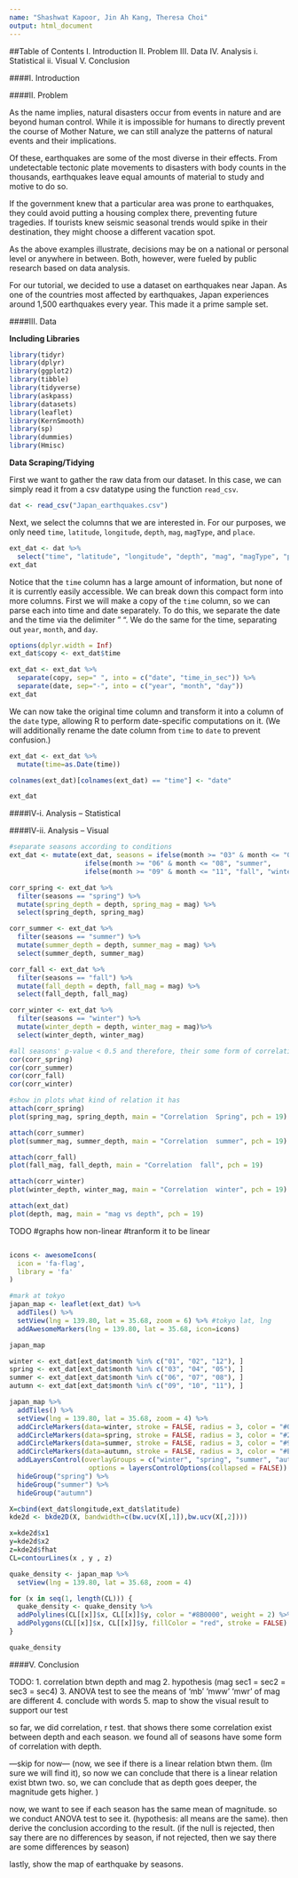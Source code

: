 ```yaml
---
name: "Shashwat Kapoor, Jin Ah Kang, Theresa Choi"
output: html_document
---
```

##Table of Contents
I. Introduction
II. Problem
III. Data
IV. Analysis
  i. Statistical
  ii. Visual
V. Conclusion


####I. Introduction

####II. Problem

As the name implies, natural disasters occur from events in nature and are beyond human control. While it is impossible for humans to directly prevent the course of Mother Nature, we can still analyze the patterns of natural events and their implications. 

Of these, earthquakes are some of the most diverse in their effects. From undetectable tectonic plate movements to disasters with body counts in the thousands, earthquakes leave equal amounts of material to study and motive to do so.

If the government knew that a particular area was prone to earthquakes, they could avoid putting a housing complex there, preventing future tragedies. If tourists knew seismic seasonal trends would spike in their destination, they might choose a different vacation spot. 

As the above examples illustrate, decisions may be on a national or personal level or anywhere in between. Both, however, were fueled by public research based on data analysis.

For our tutorial, we decided to use a dataset on earthquakes near Japan. As one of the countries most affected by earthquakes, Japan experiences around 1,500 earthquakes every year. This made it a prime sample set.

####III. Data

**Including Libraries**
```r
library(tidyr)
library(dplyr)
library(ggplot2)
library(tibble)
library(tidyverse)
library(askpass)
library(datasets)
library(leaflet)
library(KernSmooth)
library(sp)
library(dummies)
library(Hmisc)
```

**Data Scraping/Tidying**

First we want to gather the raw data from our dataset. In this case, we can simply read it from a csv datatype using the function `read_csv`. 
```r
dat <- read_csv("Japan_earthquakes.csv")
```

Next, we select the columns that we are interested in. For our purposes, we only need `time`, `latitude`, `longitude`, `depth`, `mag`, `magType`, and `place`.
```r
ext_dat <- dat %>%
  select("time", "latitude", "longitude", "depth", "mag", "magType", "place")
ext_dat
```

Notice that the `time` column has a large amount of information, but none of it is currently easily accessible. We can break down this compact form into more columns. First we will make a copy of the `time` column, so we can parse each into time and date separately. To do this, we separate the date and the time via the delimiter " ". We do the same for the time, separating out `year`, `month`, and `day`.
```r
options(dplyr.width = Inf)
ext_dat$copy <- ext_dat$time

ext_dat <- ext_dat %>%
  separate(copy, sep=" ", into = c("date", "time_in_sec")) %>%
  separate(date, sep="-", into = c("year", "month", "day"))
ext_dat
```

We can now take the original time column and transform it into a column of the `date` type, allowing R to perform date-specific computations on it. (We will additionally rename the date column from `time` to `date` to prevent confusion.)
```r
ext_dat <- ext_dat %>%
  mutate(time=as.Date(time))

colnames(ext_dat)[colnames(ext_dat) == "time"] <- "date"

ext_dat
```


####IV-i. Analysis -- Statistical

####IV-ii. Analysis -- Visual



```r
#separate seasons according to conditions
ext_dat <- mutate(ext_dat, seasons = ifelse(month >= "03" & month <= "05", "spring",
                   ifelse(month >= "06" & month <= "08", "summer", 
                   ifelse(month >= "09" & month <= "11", "fall", "winter"))))
```

```r
corr_spring <- ext_dat %>%
  filter(seasons == "spring") %>% 
  mutate(spring_depth = depth, spring_mag = mag) %>%
  select(spring_depth, spring_mag)

corr_summer <- ext_dat %>%
  filter(seasons == "summer") %>% 
  mutate(summer_depth = depth, summer_mag = mag) %>%
  select(summer_depth, summer_mag)

corr_fall <- ext_dat %>%
  filter(seasons == "fall") %>% 
  mutate(fall_depth = depth, fall_mag = mag) %>% 
  select(fall_depth, fall_mag)

corr_winter <- ext_dat %>%
  filter(seasons == "winter") %>% 
  mutate(winter_depth = depth, winter_mag = mag)%>%
  select(winter_depth, winter_mag)

#all seasons' p-value < 0.5 and therefore, their some form of correlation exist
cor(corr_spring)
cor(corr_summer)
cor(corr_fall)
cor(corr_winter)
```

```r
#show in plots what kind of relation it has
attach(corr_spring)
plot(spring_mag, spring_depth, main = "Correlation  Spring", pch = 19)

attach(corr_summer)
plot(summer_mag, summer_depth, main = "Correlation  summer", pch = 19)

attach(corr_fall)
plot(fall_mag, fall_depth, main = "Correlation  fall", pch = 19)

attach(corr_winter)
plot(winter_depth, winter_mag, main = "Correlation  winter", pch = 19)

attach(ext_dat)
plot(depth, mag, main = "mag vs depth", pch = 19)
```

TODO
#graphs how non-linear
#tranform it to be linear

```r

```

```r
icons <- awesomeIcons(
  icon = 'fa-flag',
  library = 'fa'
)

#mark at tokyo
japan_map <- leaflet(ext_dat) %>%
  addTiles() %>%
  setView(lng = 139.80, lat = 35.68, zoom = 6) %>% #tokyo lat, lng
  addAwesomeMarkers(lng = 139.80, lat = 35.68, icon=icons)

japan_map
```

```r
winter <- ext_dat[ext_dat$month %in% c("01", "02", "12"), ]
spring <- ext_dat[ext_dat$month %in% c("03", "04", "05"), ]
summer <- ext_dat[ext_dat$month %in% c("06", "07", "08"), ]
autumn <- ext_dat[ext_dat$month %in% c("09", "10", "11"), ]

japan_map %>%
  addTiles() %>%
  setView(lng = 139.80, lat = 35.68, zoom = 4) %>%
  addCircleMarkers(data=winter, stroke = FALSE, radius = 3, color = "#0080FF", group = "winter") %>%
  addCircleMarkers(data=spring, stroke = FALSE, radius = 3, color = "#29AB87", group = "spring") %>%
  addCircleMarkers(data=summer, stroke = FALSE, radius = 3, color = "#999900", group = "summer") %>%
  addCircleMarkers(data=autumn, stroke = FALSE, radius = 3, color = "#EA3C53", group = "autumn") %>%
  addLayersControl(overlayGroups = c("winter", "spring", "summer", "autumn"),
                    options = layersControlOptions(collapsed = FALSE)) %>%
  hideGroup("spring") %>%
  hideGroup("summer") %>%
  hideGroup("autumn")
```

```r
X=cbind(ext_dat$longitude,ext_dat$latitude)
kde2d <- bkde2D(X, bandwidth=c(bw.ucv(X[,1]),bw.ucv(X[,2])))

x=kde2d$x1
y=kde2d$x2
z=kde2d$fhat
CL=contourLines(x , y , z)

quake_density <- japan_map %>%
  setView(lng = 139.80, lat = 35.68, zoom = 4)

for (x in seq(1, length(CL))) {
  quake_density <- quake_density %>%
  addPolylines(CL[[x]]$x, CL[[x]]$y, color = "#8B0000", weight = 2) %>%
  addPolygons(CL[[x]]$x, CL[[x]]$y, fillColor = "red", stroke = FALSE)
}

quake_density
```


####V. Conclusion


TODO: 
1. correlation btwn depth and mag
2. hypothesis (mag sec1 = sec2 = sec3 = sec4)
3. ANOVA test to see the means of 'mb' 'mww' 'mwr' of mag are different
4. conclude with words
5. map to show the visual result to support our test 


so far, we did correlation, r test. that shows there some correlation exist between depth and each season. we found all of seasons have some form of correlation with depth.

---skip for now---
(now, we see if there is a linear relation btwn them. (Im sure we will find it), so now we can conclude that there is a linear relation exist btwn two. so, we can conclude that as depth goes deeper, the magnitude gets higher. )

now, we want to see if each season has the same mean of magnitude. so we conduct ANOVA test to see it. (hypothesis: all means are the same).
then derive the conclusion according to the result. 
(if the null is rejected, then say there are no differences by season, 
 if not rejected, then we say there are some differences by season)

lastly, show the map of earthquake by seasons.
